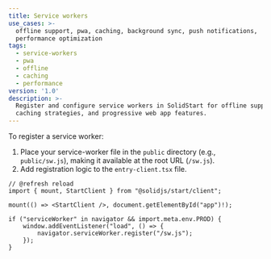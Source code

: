 ```yaml
---
title: Service workers
use_cases: >-
  offline support, pwa, caching, background sync, push notifications,
  performance optimization
tags:
  - service-workers
  - pwa
  - offline
  - caching
  - performance
version: '1.0'
description: >-
  Register and configure service workers in SolidStart for offline support,
  caching strategies, and progressive web app features.
---
```


To register a service worker:

1. Place your service-worker file in the `public` directory (e.g., `public/sw.js`), making it available at the root URL (`/sw.js`).
2. Add registration logic to the `entry-client.tsx` file.

```tsx {6-11} title="src/entry-client.tsx"
// @refresh reload
import { mount, StartClient } from "@solidjs/start/client";

mount(() => <StartClient />, document.getElementById("app")!);

if ("serviceWorker" in navigator && import.meta.env.PROD) {
	window.addEventListener("load", () => {
		navigator.serviceWorker.register("/sw.js");
	});
}
```
